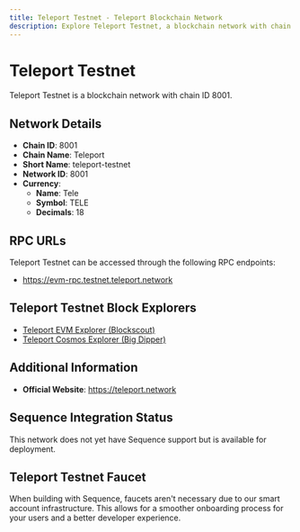 ```yaml
--- 
title: Teleport Testnet - Teleport Blockchain Network
description: Explore Teleport Testnet, a blockchain network with chain ID 8001. Learn about its native currency, Tele, and how to interact with the network.
---
```


# Teleport Testnet

Teleport Testnet is a blockchain network with chain ID 8001.

## Network Details

- **Chain ID**: 8001
- **Chain Name**: Teleport
- **Short Name**: teleport-testnet
- **Network ID**: 8001
- **Currency**: 
  - **Name**: Tele
  - **Symbol**: TELE
  - **Decimals**: 18

## RPC URLs

Teleport Testnet can be accessed through the following RPC endpoints:

- https://evm-rpc.testnet.teleport.network

## Teleport Testnet Block Explorers

- [Teleport EVM Explorer (Blockscout)](https://evm-explorer.testnet.teleport.network)
- [Teleport Cosmos Explorer (Big Dipper)](https://explorer.testnet.teleport.network)

## Additional Information

- **Official Website**: https://teleport.network

## Sequence Integration Status

This network does not yet have Sequence support but is available for deployment.

## Teleport Testnet Faucet

When building with Sequence, faucets aren't necessary due to our smart account infrastructure. This allows for a smoother onboarding process for your users and a better developer experience.
